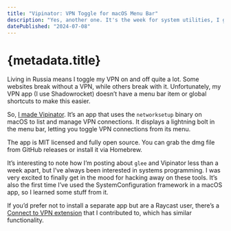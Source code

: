 ```yaml
---
title: "Vipinator: VPN Toggle for macOS Menu Bar"
description: "Yes, another one. It's the week for system utilities, I guess. Cue the Heroes of Might and Magic III OST."
datePublished: "2024-07-08"
---
```



# {metadata.title}

Living in Russia means I toggle my VPN on and off quite a lot. Some websites break without a VPN, while others break with it. Unfortunately, my VPN app (I&nbsp;use Shadowrocket) doesn’t have a menu bar item or global shortcuts to make this easier.

So, [I made Vipinator](https://github.com/vpukhanov/vipinator/). It’s an app that uses the `networksetup` binary on macOS to list and manage VPN connections. It displays a lightning bolt in the menu bar, letting you toggle VPN connections from its menu.

The app is MIT licensed and fully open source. You can grab the dmg file from GitHub releases or install it via Homebrew.

It’s interesting to note how I’m posting about `glee` and Vipinator less than a week apart, but I’ve always been interested in systems programming. I was very excited to finally get in the mood for hacking away on these tools. It’s also the first time I’ve used the SystemConfiguration framework in a macOS app, so I learned some stuff from it.

If you’d prefer not to install a separate app but are a Raycast user, there’s a [Connect to VPN extension](https://www.raycast.com/rasmusbe/connect-to-vpn) that I contributed to, which has similar functionality.

<DatePublished dateTime={metadata.datePublished} />
